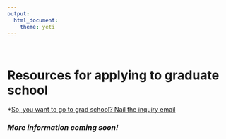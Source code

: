```yaml
---
output: 
  html_document:
    theme: yeti
---
```

<br>


# **Resources for applying to graduate school**

*[So, you want to go to grad school? Nail the inquiry email](https://contemplativemammoth.com/2013/04/08/so-you-want-to-go-to-grad-school-nail-the-inquiry-email/)

### *More information coming soon!*